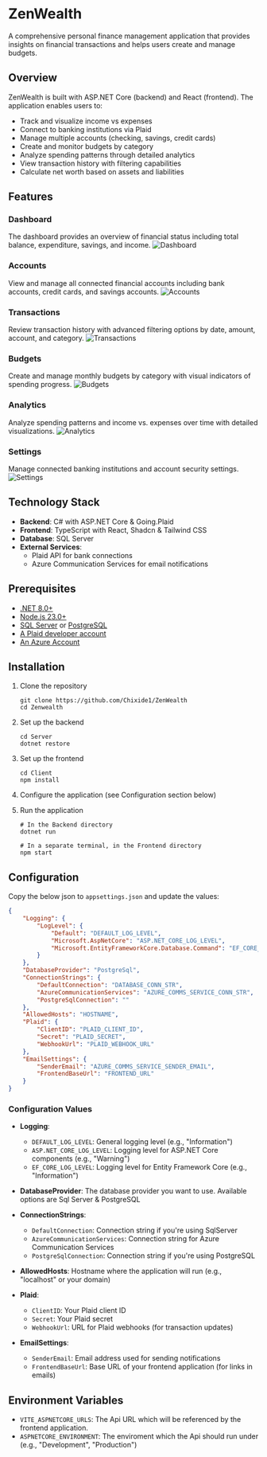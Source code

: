 # ZenWealth

A comprehensive personal finance management application that provides insights on financial transactions and helps users create and manage budgets.

## Overview

ZenWealth is built with ASP.NET Core (backend) and React (frontend). The application enables users to:

- Track and visualize income vs expenses
- Connect to banking institutions via Plaid
- Manage multiple accounts (checking, savings, credit cards)
- Create and monitor budgets by category
- Analyze spending patterns through detailed analytics
- View transaction history with filtering capabilities
- Calculate net worth based on assets and liabilities

## Features

### Dashboard
The dashboard provides an overview of financial status including total balance, expenditure, savings, and income.
![Dashboard](/projects/zenwealth/Dashboard.png "Dashboard")

### Accounts
View and manage all connected financial accounts including bank accounts, credit cards, and savings accounts.
![Accounts](/projects/zenwealth/Accounts.png "Accounts")

### Transactions
Review transaction history with advanced filtering options by date, amount, account, and category.
![Transactions](/projects/zenwealth/Transactions.png "Transactions")

### Budgets
Create and manage monthly budgets by category with visual indicators of spending progress.
![Budgets](/projects/zenwealth/Budgets.png "Budgets")

### Analytics
Analyze spending patterns and income vs. expenses over time with detailed visualizations.
![Analytics](/projects/zenwealth/Analytics.png "Analytics")

### Settings
Manage connected banking institutions and account security settings.
![Settings](/projects/zenwealth/Settings.png "Settings")


## Technology Stack

- **Backend**: C# with ASP.NET Core & Going.Plaid
- **Frontend**: TypeScript with React, Shadcn & Tailwind CSS
- **Database**: SQL Server
- **External Services**: 
  - Plaid API for bank connections
  - Azure Communication Services for email notifications

## Prerequisites

- [.NET 8.0+](https://dotnet.microsoft.com/download)
- [Node.js 23.0+](https://nodejs.org/)
- [SQL Server](https://www.microsoft.com/en-gb/sql-server/sql-server-downloads) or [PostgreSQL](https://www.postgresql.org/)
- [A Plaid developer account](https://dashboard.plaid.com)
- [An Azure Account](https://azure.microsoft.com/en-gb/products/communication-services)

## Installation

1. Clone the repository
   ```
   git clone https://github.com/Chixide1/ZenWealth
   cd Zenwealth
   ```

2. Set up the backend
   ```
   cd Server
   dotnet restore
   ```

3. Set up the frontend
   ```
   cd Client
   npm install
   ```

4. Configure the application (see Configuration section below)

5. Run the application
   ```
   # In the Backend directory
   dotnet run
   
   # In a separate terminal, in the Frontend directory
   npm start
   ```

## Configuration

Copy the below json to `appsettings.json` and update the values:

```json
{
    "Logging": {
        "LogLevel": {
            "Default": "DEFAULT_LOG_LEVEL",
            "Microsoft.AspNetCore": "ASP.NET_CORE_LOG_LEVEL",
            "Microsoft.EntityFrameworkCore.Database.Command": "EF_CORE_LOG_LEVEL"
        }
    },
    "DatabaseProvider": "PostgreSql",
    "ConnectionStrings": {
        "DefaultConnection": "DATABASE_CONN_STR",
        "AzureCommunicationServices": "AZURE_COMMS_SERVICE_CONN_STR",
        "PostgreSqlConnection": ""
    },
    "AllowedHosts": "HOSTNAME",
    "Plaid": {
        "ClientID": "PLAID_CLIENT_ID",
        "Secret": "PLAID_SECRET",
        "WebhookUrl": "PLAID_WEBHOOK_URL"
    },
    "EmailSettings": {
        "SenderEmail": "AZURE_COMMS_SERVICE_SENDER_EMAIL",
        "FrontendBaseUrl": "FRONTEND_URL"
    }
}
```

### Configuration Values

- **Logging**:
  - `DEFAULT_LOG_LEVEL`: General logging level (e.g., "Information")
  - `ASP.NET_CORE_LOG_LEVEL`: Logging level for ASP.NET Core components (e.g., "Warning")
  - `EF_CORE_LOG_LEVEL`: Logging level for Entity Framework Core (e.g., "Information")

- **DatabaseProvider**: The database provider you want to use. Available options are Sql Server & PostgreSQL

- **ConnectionStrings**:
  - `DefaultConnection`: Connection string if you're using SqlServer
  - `AzureCommunicationServices`: Connection string for Azure Communication Services
  - `PostgreSqlConnection`: Connection string if you're using PostgreSQL

- **AllowedHosts**: Hostname where the application will run (e.g., "localhost" or your domain)

- **Plaid**:
  - `ClientID`: Your Plaid client ID
  - `Secret`: Your Plaid secret
  - `WebhookUrl`: URL for Plaid webhooks (for transaction updates)

- **EmailSettings**:
  - `SenderEmail`: Email address used for sending notifications
  - `FrontendBaseUrl`: Base URL of your frontend application (for links in emails)

## Environment Variables

- `VITE_ASPNETCORE_URLS`: The Api URL which will be referenced by the frontend application.
- `ASPNETCORE_ENVIRONMENT`: The enviroment which the Api should run under (e.g., "Development", "Production")